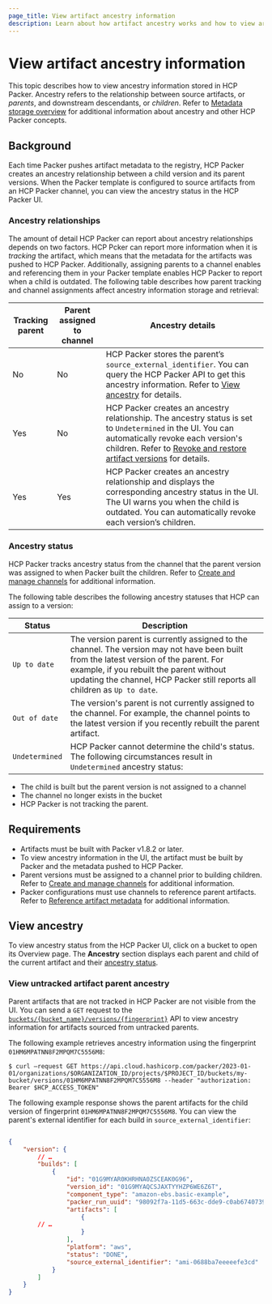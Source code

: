 ```yaml
---
page_title: View artifact ancestry information
description: Learn about how artifact ancestry works and how to view artifact ancestry information, including ancestry status.
---
```

# View artifact ancestry information

This topic describes how to view ancestry information stored in HCP Packer. Ancestry refers to the relationship between source artifacts, or _parents_, and downstream descendants, or _children_. Refer to [Metadata storage overview](/hcp/docs/packer/store) for additional information about ancestry and other HCP Packer concepts.

## Background

Each time Packer pushes artifact metadata to the registry, HCP Packer creates an ancestry relationship between a child version and its parent versions. When the Packer template is configured to source artifacts from an HCP Packer channel, you can view the ancestry status in the HCP Packer UI.

### Ancestry relationships

The amount of detail HCP Packer can report about ancestry relationships depends on two factors. HCP Pcker can report more information when it is _tracking_ the artifact, which means that the metadata for the artifacts was pushed to HCP Packer. Additionally, assigning parents to a channel enables and referencing them in your Packer template enables HCP Packer to report when a child is outdated. The following table describes how parent tracking and channel assignments affect ancestry information storage and retrieval: 

| Tracking parent | Parent assigned to channel | Ancestry details |
|-----------------|----------------------------|------------------|
|No|No| HCP Packer stores the parent’s `source_external_identifier`. You can query the HCP Packer API to get this ancestry information. Refer to [View ancestry](#view-ancestry) for details.
|Yes|No |HCP Packer creates an ancestry relationship. The ancestry status is set to `Undetermined`  in the UI. You can automatically revoke each version's children. Refer to [Revoke and restore artifact versions](/hcp/docs/packer/manage/revoke-restore) for details.
|Yes|Yes|HCP Packer creates an ancestry relationship and displays the corresponding ancestry status in the UI. The UI warns you when the child is outdated. You can automatically revoke each version’s children.|


### Ancestry status

HCP Packer tracks ancestry status from the channel that the parent version was assigned to when Packer built the children. Refer to [Create and manage channels](/hcp/docs/packer/manage/channel) for additional information.

The following table describes the following ancestry statuses that HCP can assign to a version:

| Status | Description |
| ------ | ----------- |
|`Up to date`|The version parent is currently assigned to the channel. The version may not have been built from the latest version of the parent. For example, if you rebuilt the parent without updating the channel, HCP Packer still reports all children as `Up to date`.
|`Out of date`| The version's parent is not currently assigned to the channel. For example, the channel points to the latest version if you recently rebuilt the parent artifact.|
|`Undetermined`|HCP Packer cannot determine the child's status. The following circumstances result in `Undetermined` ancestry status:|
- The child is built but the parent version is not assigned to a channel 
- The channel no longer exists in the bucket 
- HCP Packer is not tracking the parent.


## Requirements

- Artifacts must be built with Packer v1.8.2 or later.
- To view ancestry information in the UI, the artifact must be built by Packer and the metadata pushed to HCP Packer.  
- Parent versions must be assigned to a channel prior to building children. Refer to [Create and manage channels](/hcp/docs/packer/manage/channel) for additional information.
- Packer configurations must use channels to reference parent artifacts. Refer to [Reference artifact metadata](/hcp/docs/packer/store/reference) for additional information.

## View ancestry 
 
To view ancestry status from the HCP Packer UI, click on a bucket to open its Overview page. The **Ancestry** section displays each parent and child of the current artifact and their [ancestry status](#ancestry-status).

### View untracked artifact parent ancestry

Parent artifacts that are not tracked in HCP Packer are not visible from the UI. You can send a `GET` request to the [`buckets/{bucket_name}/versions/{fingerprint}`](/hcp/api-docs/packer#get-version) API to view ancestry information for artifacts sourced from untracked parents. 

The following example retrieves ancestry information using the fingerprint `01HM6MPATNN8F2MPQM7C5556M8`:

```shell-session
$ curl –request GET https://api.cloud.hashicorp.com/packer/2023-01-01/organizations/$ORGANIZATION_ID/projects/$PROJECT_ID/buckets/my-bucket/versions/01HM6MPATNN8F2MPQM7C5556M8 --header "authorization: Bearer $HCP_ACCESS_TOKEN"
```

The following example response shows the parent artifacts for the child version of fingerprint `01HM6MPATNN8F2MPQM7C5556M8`. You can view the parent's external identifier for each build in `source_external_identifier`:

```json

{
    "version": {
        // …
        "builds": [
            {
                "id": "01G9MYAR0KHRHNA0ZSCEAK0G96",
                "version_id": "01G9MYAQCSJAXTYYHZP6WE6Z6T",
                "component_type": "amazon-ebs.basic-example",
                "packer_run_uuid": "98092f7a-11d5-663c-dde9-c0ab67407392",
                "artifacts": [
                    {
        // …
                    }
                ],
                "platform": "aws",
                "status": "DONE",
                "source_external_identifier": "ami-0688ba7eeeeefe3cd"
            }
        ]
    }
}

```

